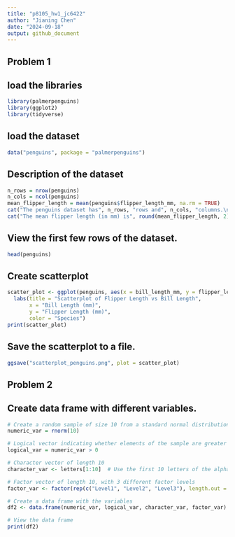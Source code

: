 ```yaml
---
title: "p8105_hw1_jc6422"
author: "Jianing Chen"
date: "2024-09-18"
output: github_document
---
```

## Problem 1

## load the libraries

```r
library(palmerpenguins)
library(ggplot2)
library(tidyverse)
```

## load the dataset
```r
data("penguins", package = "palmerpenguins")
```

## Description of the dataset

```r
n_rows = nrow(penguins)
n_cols = ncol(penguins)
mean_flipper_length = mean(penguins$flipper_length_mm, na.rm = TRUE)
cat("The penguins dataset has", n_rows, "rows and", n_cols, "columns.\n")
cat("The mean flipper length (in mm) is", round(mean_flipper_length, 2), ".\n")

```
## View the first few rows of the dataset.
```r
head(penguins)
```

## Create scatterplot 
```r
scatter_plot <- ggplot(penguins, aes(x = bill_length_mm, y = flipper_length_mm, color = species)) + geom_point() +
  labs(title = "Scatterplot of Flipper Length vs Bill Length",
       x = "Bill Length (mm)",
       y = "Flipper Length (mm)",
       color = "Species")
print(scatter_plot)
```

## Save the scatterplot to a file.
```r
ggsave("scatterplot_penguins.png", plot = scatter_plot)
```

## Problem 2

## Create data frame with different variables.
```r
# Create a random sample of size 10 from a standard normal distribution
numeric_var = rnorm(10)

# Logical vector indicating whether elements of the sample are greater than 0
logical_var = numeric_var > 0

# Character vector of length 10
character_var <- letters[1:10]  # Use the first 10 letters of the alphabet

# Factor vector of length 10, with 3 different factor levels
factor_var <- factor(rep(c("Level1", "Level2", "Level3"), length.out = 10))

# Create a data frame with the variables
df2 <- data.frame(numeric_var, logical_var, character_var, factor_var)

# View the data frame
print(df2)

```

